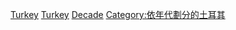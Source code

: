 [[Category:各年代亞洲罪案|Turkey]]
[[Category:各年代歐洲罪案|Turkey]]
[[Category:土耳其罪案|Decade]] 
[[Category:依年代劃分的土耳其|Category:依年代劃分的土耳其]]